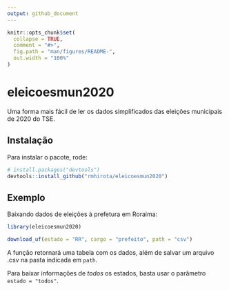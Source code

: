 ```yaml
---
output: github_document
---
```


<!-- README.md is generated from README.Rmd. Please edit that file -->

```r
knitr::opts_chunk$set(
  collapse = TRUE,
  comment = "#>",
  fig.path = "man/figures/README-",
  out.width = "100%"
)
```

# eleicoesmun2020

<!-- badges: start -->
<!-- badges: end -->

Uma forma mais fácil de ler os dados simplificados das eleições municipais de 2020 do TSE.

## Instalação

Para instalar o pacote, rode:

``` r
# install.packages("devtools")
devtools::install_github("rmhirota/eleicoesmun2020")
```
## Exemplo

Baixando dados de eleições à prefetura em Roraima:

```r
library(eleicoesmun2020)

download_uf(estado = "RR", cargo = "prefeito", path = "csv")
```

A função retornará uma tabela com os dados, além de salvar um arquivo .csv na pasta indicada em ```path```.

Para baixar informações de _todos_ os estados, basta usar o parâmetro ```estado = "todos"```.


